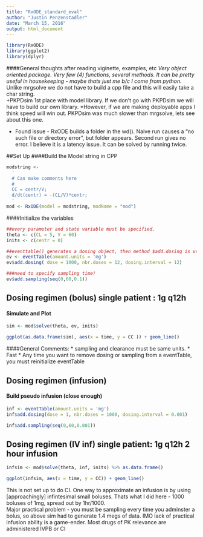 ```yaml
---
title: "RxODE_standard_eval"
author: "Justin Penzenstadler"
date: "March 15, 2016"
output: html_document
---
```


```r
library(RxODE)
library(ggplot2)
library(dplyr)
```

####General thoughts after reading viginette, examples, etc
*Very object oriented package.  Very few (4) functions, several methods. It can be pretty useful in housekeeping - maybe thats just me b/c I come from python. 
*Unlike mrgsolve we do not have to build a cpp file and this will easily take a char string.  
  +PKPDsim 1st place with model library.  If we don't go with PKPDsim we will have to build our own library.
*However, if we are making deployable apps I think speed will win out.  PKPDsim was much slower than mrgsolve, lets see about this one.  

* Found issue - RxODE builds a folder in the wd(). Naive run causes a "no such file or directory error", but folder appears.  Second run gives no error.  I believe it is a latency issue.  It can be solved by running twice.  

##Set Up 
####Build the Model string in CPP 
```r

modstring <- 
  '
  # Can make comments here
  # 
  CC = centr/V;
  d/dt(centr) = -(CL/V)*centr;
  '
mod <- RxODE(model = modstring, modName = "mod")
```

####Initialize the variables

```r
##every parameter and state variable must be specified.  
theta <- c(CL = 5, V = 60)
inits <- c(centr = 0)

##eventtable() generates a dosing object, then method $add.dosing is used to modify 
ev <- eventTable(amount.units = 'mg')
ev$add.dosing( dose = 1000, nbr.doses = 12, dosing.interval = 12)

###need to specify sampling time!
ev$add.sampling(seq(0,60,0.1))
```

## Dosing regimen (bolus) single patient : 1g q12h
#### Simulate and Plot

```r
sim <- mod$solve(theta, ev, inits)

ggplot(as.data.frame(sim), aes(x = time, y = CC )) + geom_line()
```

####General Comments: 
* sampling and clearance must be same units.
* Fast
* Any time you want to remove dosing or sampling from a eventTable, you must reinitialize eventTable

## Dosing regimen (infusion)
#### Build pseudo infusion (close enough)
```r
inf <- eventTable(amount.units = 'mg')
inf$add.dosing(dose = 1, nbr.doses = 1000, dosing.interval = 0.001)

inf$add.sampling(seq(0,60,0.001))
```

## Dosing regimen (IV inf) single patient: 1g q12h 2 hour infusion 
```r
infsim <- mod$solve(theta, inf, inits) %>% as.data.frame()

ggplot(infsim, aes(x = time, y = CC)) + geom_line()
```

This is not set up to do CI.  One way to approximate an infusion is by using [approachingly] infintesimal small boluses.  Thats what I did here - 1000 boluses of 1mg, spread out by 1hr/1000.  
Major practical problem - you must be sampling every time you adminster a bolus, so above sim had to generate 1.4 megs of data.
IMO lack of practical infusion ability is a game-ender.  Most drugs of PK relevance are administered IVPB or CI














